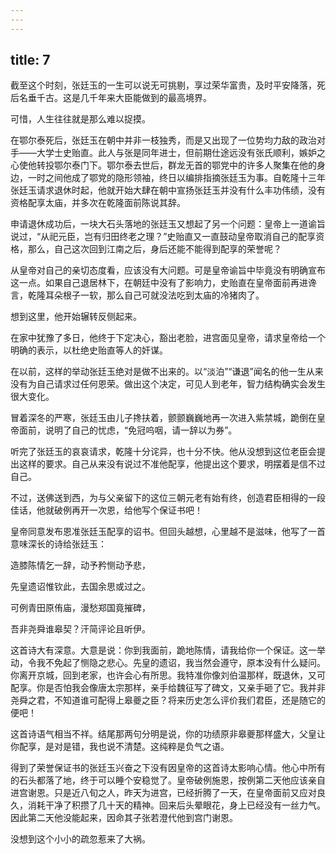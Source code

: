 ```yaml
---
---
---
```

title: 7
---



截至这个时刻，张廷玉的一生可以说无可挑剔，享过荣华富贵，及时平安降落，死后名垂千古。这是几千年来大臣能做到的最高境界。

可惜，人生往往就是那么难以捉摸。

在鄂尔泰死后，张廷玉在朝中并非一枝独秀，而是又出现了一位势均力敌的政治对手——大学士史贻直。此人与张是同年进士，但前期仕途远没有张氏顺利，嫉妒之心使他转投鄂尔泰门下。鄂尔泰去世后，群龙无首的鄂党中的许多人聚集在他的身边，一时之间他成了鄂党的隐形领袖，终日以编排指摘张廷玉为事。自乾隆十三年张廷玉请求退休时起，他就开始大肆在朝中宣扬张廷玉并没有什么丰功伟绩，没有资格配享太庙，并多次在乾隆面前陈说其辞。

申请退休成功后，一块大石头落地的张廷玉又想起了另一个问题：皇帝上一道谕旨说过，“从祀元臣，岂有归田终老之理？”史贻直又一直鼓动皇帝取消自己的配享资格，那么，自己这次回到江南之后，身后还能不能得到配享的荣誉呢？

从皇帝对自己的亲切态度看，应该没有大问题。可是皇帝谕旨中毕竟没有明确宣布这一点。如果自己退居林下，在朝廷中没有了影响力，史贻直在皇帝面前再进谗言，乾隆耳朵根子一软，那么自己可就没法吃到太庙的冷猪肉了。

想到这里，他开始辗转反侧起来。

在家中犹豫了多日，他终于下定决心，豁出老脸，进宫面见皇帝，请求皇帝给一个明确的表示，以杜绝史贻直等人的奸谋。

在以前，这样的举动张廷玉绝对是做不出来的。以“淡泊”“谦退”闻名的他一生从来没有为自己请求过任何恩荣。做出这个决定，可见人到老年，智力结构确实会发生很大变化。

冒着深冬的严寒，张廷玉由儿子搀扶着，颤颤巍巍地再一次进入紫禁城，跪倒在皇帝面前，说明了自己的忧虑，“免冠呜咽，请一辞以为券”。

听完了张廷玉的哀哀请求，乾隆十分诧异，也十分不快。他从没想到这位老臣会提出这样的要求。自己从来没有说过不准他配享，他提出这个要求，明摆着是信不过自己。

不过，送佛送到西，为与父亲留下的这位三朝元老有始有终，创造君臣相得的一段佳话，他就破例再开一次恩，给他写个保证书吧！

皇帝同意发布恩准张廷玉配享的诏书。但回头越想，心里越不是滋味，他写了一首意味深长的诗给张廷玉：





造膝陈情乞一辞，动予矜恻动予悲，

先皇遗诏惟钦此，去国余思或过之。

可例青田原侑庙，漫愁郑国竟摧碑，

吾非尧舜谁皋契？汗简评论且听伊。





这首诗大有深意。大意是说：你到我面前，跪地陈情，请我给你一个保证。这一举动，令我不免起了恻隐之悲心。先皇的遗诏，我当然会遵守，原本没有什么疑问。你离开京城，回到老家，也许会心有所思。我特准你像刘伯温那样，既退休，又可配享。你是否怕我会像唐太宗那样，亲手给魏征写了碑文，又亲手砸了它。我并非尧舜之君，不知道谁可配得上皋夔之臣？将来历史怎么评价我们君臣，还是随它的便吧！

这首诗语气相当不祥。结尾那两句分明是说，你的功绩原非皋夔那样盛大，父皇让你配享，是对是错，我也说不清楚。这纯粹是负气之语。

得到了荣誉保证书的张廷玉兴奋之下没有因皇帝的这首诗太影响心情。他心中所有的石头都落了地，终于可以睡个安稳觉了。皇帝破例施恩，按例第二天他应该亲自进宫谢恩。只是近八旬之人，昨天为进宫，已经折腾了一天，在皇帝面前又应对良久，消耗干净了积攒了几十天的精神。回来后头晕眼花，身上已经没有一丝力气。因此第二天他没能起来，因命其子张若澄代他到宫门谢恩。

没想到这个小小的疏忽惹来了大祸。